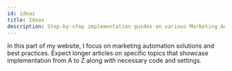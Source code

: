 ```yaml
---
id: ideas
title: Ideas
description: Step-by-step implementation guides on various Marketing Automation ideas
---
```



<LeadText content="Step-by-step implementation guides on various Marketing Automation ideas." />

In this part of my website, I focus on marketing automation solutions and best practices. Expect longer articles on specific topics that showcase implementation from A to Z along with necessary code and settings.

